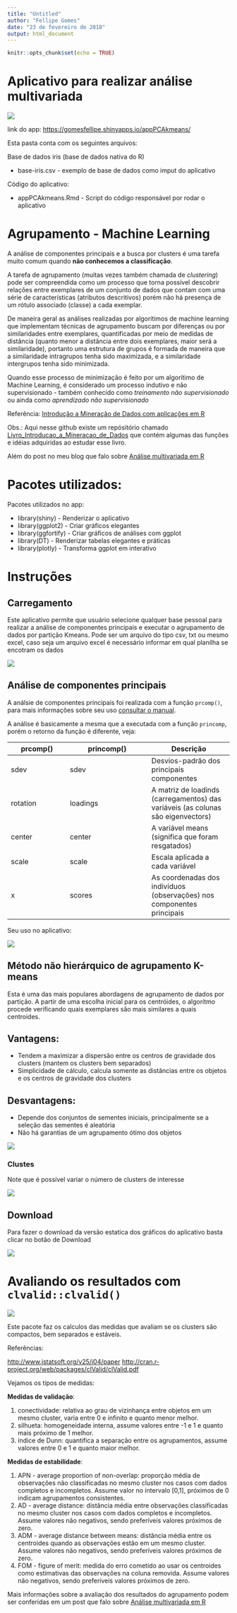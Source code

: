 ---
title: "Untitled"
author: "Fellipe Gomes"
date: "23 de fevereiro de 2018"
output: html_document
---

```{r setup, include=FALSE}
knitr::opts_chunk$set(echo = TRUE)
```

# Aplicativo para realizar análise multivariada

![](img/gif-plotly.gif)

link do app: [https://gomesfellipe.shinyapps.io/appPCAkmeans/](https://gomesfellipe.shinyapps.io/appPCAkmeans/)

Esta pasta conta com os seguintes arquivos:

Base de dados iris (base de dados nativa do R)

  * base-iris.csv - exemplo de base de dados como imput do aplicativo

Código do aplicativo:

  * appPCAkmeans.Rmd - Script do código responsável por rodar o aplicativo

# Agrupamento - Machine Learning

A análise de componentes principais e a busca por clusters é uma tarefa muito comum quando **não conhecemos a classificação**. 

A tarefa de agrupamento (muitas vezes também chamada de *clustering*) pode ser compreendida como um processo que torna possível descobrir relações entre exemplares de um conjunto de dados que contam com uma série de características (atributos descritivos) porém não há presença de um rótulo associado (classe) a cada exemplar.

De maneira geral as análises realizadas por algorítimos de machine learning que implementam técnicas de agrupamento buscam por diferenças ou por similaridades entre exemplares, quantificadas por meio de medidas de distância (quanto menor a distância entre dois exemplares, maior será a similaridade), portanto uma estrutura de grupos é formada de maneira que a similaridade intragrupos tenha sido maximizada, e a similaridade intergrupos tenha sido minimizada.

Quando esse processo de minimização é feito por um algorítimo de Machine Learning, é considerado um processo indutivo e não supervisionado - também conhecido como *treinamento não supervisionado* ou ainda como *aprendizado não supervisionado*

Referência: [Introdução a Mineração de Dados com aplicações em R](https://www.amazon.com.br/Introdu%C3%A7%C3%A3o-Minera%C3%A7%C3%A3o-Dados-Leandro-Augusto/dp/853528446X?tag=goog0ef-20&smid=A1ZZFT5FULY4LN&ascsubtag=bdfe9782-28b5-4343-ba3d-5f55b6703059)

Obs.: Aqui nesse github existe um repósitório chamado [Livro_Introducao_a_Mineracao_de_Dados](https://github.com/gomesfellipe/Livro_Introducao_a_Mineracao_de_Dados) que contém algumas das funções e idéias adquiridas ao estudar esse livro.

Além do post no meu blog que falo sobre [Análise multivariada em R](https://gomesfellipe.github.io/post/2018-01-01-analise-multivariada-em-r/an%C3%A1lise-multivariada-em-r/)

# Pacotes utilizados:

Pacotes utilizados no app:

  * library(shiny)        - Renderizar o aplicativo 
  * library(ggplot2)      - Criar gráficos elegantes
  * library(ggfortify)    - Criar gráficos de análises com ggplot
  * library(DT)           - Renderizar tabelas elegantes e práticas
  * library(plotly)       - Transforma ggplot em interativo

# Instruções

## Carregamento

Este aplicativo permite que usuário selecione qualquer base pessoal para realizar a análise de componentes principais e executar o agrupamento de dados por partição Kmeans. Pode ser um arquivo do tipo csv, txt ou mesmo excel, caso seja um arquivo excel é necessário informar em qual planílha se encotram os dados

![](img/gif-carregamento.gif)




## Análise de componentes principais

A análsie de componentes principais foi realizada com a função `prcomp()`, para mais informações sobre seu uso [consultar o manual](https://stat.ethz.ch/R-manual/R-devel/library/stats/html/prcomp.html).

A análise é basicamente a mesma que a executada com a função `princomp`, porém o retorno da função é diferente, veja:

prcomp() | princomp() | Descrição
-------- | -----------| -----------
sdev     | sdev       | Desvios-padrão dos principais componentes
rotation | loadings   | A matriz de loadinds (carregamentos) das variáveis (as colunas são eigenvectors)
center   | center     | A variável means (significa que foram resgatados)
scale    | scale      | Escala aplicada a cada variável
x        | scores     | As coordenadas dos indivíduos (observações) nos componentes principais 

Seu uso no aplicativo:

![](img/gif-pca.gif)


## Método não hierárquico de agrupamento K-means

Esta é uma das mais populares abordagens de agrupamento de dados por partição. A partir de uma escolha inicial para os centróides, o algorítmo procede verificando quais exemplares são mais similares a quais centroides.


## Vantagens:
  
  * Tendem a maximizar a dispersão entre os centros de gravidade dos clusters (mantem os clusters bem separados)
  * Simplicidade de cálculo, calcula somente as distâncias entre os objetos e os centros de gravidade dos clusters

## Desvantagens:

  * Depende dos conjuntos de sementes iniciais, principalmente se a seleção das sementes é aleatória
  * Não há garantias de um agrupamento ótimo dos objetos

![](img/gif-kmeans.gif)

### Clustes

Note que é possível variar o número de clusters de interesse

![](img/gif-clusters.gif)

## Download

Para fazer o download da versão estatica dos gráficos do aplicativo basta clicar no botão de Download

![](img/gif-download.gif)


# Avaliando os resultados com `clvalid::clvalid()`

![](img/gif-valid.gif)


Este pacote faz os calculos das medidas que avaliam se os clusters são compactos, bem separados e estáveis.

Referências:

[http://www.jstatsoft.org/v25/i04/paper](http://www.jstatsoft.org/v25/i04/paper)
[http://cran.r-project.org/web/packages/clValid/clValid.pdf](http://cran.r-project.org/web/packages/clValid/clValid.pdf)

Vejamos os tipos de medidas:

**Medidas de validação**:

1. conectividade: relativa ao grau de vizinhança entre objetos em um mesmo cluster, varia
entre 0 e infinito e quanto menor melhor.
2. silhueta: homogeneidade interna, assume valores entre -1 e 1 e quanto mais próximo de 1
melhor.
3. índice de Dunn: quantifica a separação entre os agrupamentos, assume valores entre 0 e 1 e
quanto maior melhor.

**Medidas de estabilidade**:

1. APN - average proportion of non-overlap: proporção média de observações não
classificadas no mesmo cluster nos casos com dados completos e incompletos. Assume valor
no intervalo [0,1], próximos de 0 indicam agrupamentos consistentes.
2. AD - average distance: distância média entre observações classificadas no mesmo cluster
nos casos com dados completos e incompletos. Assume valores não negativos, sendo
preferíveis valores próximos de zero.
3. ADM - average distance between means: distância média entre os centroides quando as
observações estão em um mesmo cluster. Assume valores não negativos, sendo preferíveis
valores próximos de zero.
4. FOM - figure of merit: medida do erro cometido ao usar os centroides como estimativas das
observações na coluna removida. Assume valores não negativos, sendo preferíveis valores
próximos de zero. 


Mais informações sobre a avaliação dos resultados do agrupamento podem ser conferidas em um post que falo sobre [Análise multivariada em R](https://gomesfellipe.github.io/post/2018-01-01-analise-multivariada-em-r/an%C3%A1lise-multivariada-em-r/)